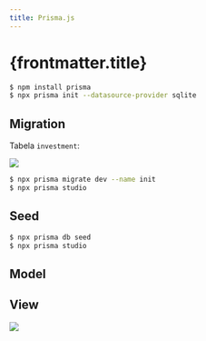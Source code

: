 ```yaml
---
title: Prisma.js
---
```



# {frontmatter.title}

```bash
$ npm install prisma
$ npx prisma init --datasource-provider sqlite
```

<CodeTree src="/codes/expressjs/invest-app-prismajs-simple" />

## Migration

<CodePreview src="/codes/expressjs/invest-app-prismajs-simple/prisma/schema.prisma" />

Tabela `investment`:

![](/lp2/imgs/expressjs/prismajs-simple/database.png)

<CodePreview src="/codes/expressjs/invest-app-prismajs-simple/.env" />

```bash
$ npx prisma migrate dev --name init
$ npx prisma studio
```

## Seed

<CodePreview src="/codes/expressjs/invest-app-prismajs-simple/prisma/seed.js" />

<CodePreview src="/codes/expressjs/invest-app-prismajs-simple/prisma/seeders.json" />

<CodePreview src="/codes/expressjs/invest-app-prismajs-simple/package.json" />

```bash
$ npx prisma db seed
$ npx prisma studio
```

## Model

<CodePreview src="/codes/expressjs/invest-app-prismajs-simple/src/database/database.js" />

<CodePreview src="/codes/expressjs/invest-app-prismajs-simple/src/models/Investment.js" />

## View

![](/lp2/imgs/expressjs/prismajs-simple/preview.png)

<CodePreview src="/codes/expressjs/invest-app-prismajs-simple/public/index.html" />

<CodePreview src="/codes/expressjs/invest-app-prismajs-simple/public/js/main.js" />
